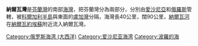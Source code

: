 '''納爾瓦灣'''是[[芬蘭灣|芬蘭灣]]的南部[[海灣|海灣]]，把芬蘭灣分為兩部分，分別由[[愛沙尼亞|愛沙尼亞]]和[[俄羅斯|俄羅斯]]管轄，被[[科爾加利半島|科爾加利半島]]與東面的[[盧加灣|盧加灣]]分隔，海灣長40公里，闊90公里，[[納爾瓦河|納爾瓦河]]在[[納爾瓦約埃蘇|納爾瓦約埃蘇]]附近流入納爾瓦灣。

{{coord|59|32|N|27|51|E|display=title |region:RU_type:waterbody_scale:500000}}
{{Russia-geo-stub}}
[[Category:俄罗斯海湾_(大西洋)|Category:俄罗斯海湾 (大西洋)]]
[[Category:爱沙尼亚海湾|Category:爱沙尼亚海湾]]
[[Category:波羅的海|Category:波羅的海]]